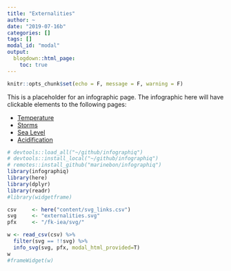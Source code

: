 ```yaml
---
title: "Externalities"
author: ~
date: "2019-07-16b"
categories: []
tags: []
modal_id: "modal"
output:
  blogdown::html_page:
    toc: true
---
```


```r
knitr::opts_chunk$set(echo = F, message = F, warning = F)
```


This is a placeholder for an infographic page.
The infographic here will have clickable elements to the following pages:

- [Temperature](/fk-iea/modals/externalities/temperature)
- [Storms](/fk-iea/modals/externalities/storms)
- [Sea Level](/fk-iea/modals/externalities/sea_level)
- [Acidification](/fk-iea/modals/externalities/acidification)
 
```r
# devtools::load_all("~/github/infographiq")
# devtools::install_local("~/github/infographiq")
# remotes::install_github("marinebon/infographiq")
library(infographiq) 
library(here)
library(dplyr)
library(readr)
#library(widgetframe)

csv     <- here("content/svg_links.csv")
svg     <- "externalities.svg"
pfx     <- "/fk-iea/svg/"

w <- read_csv(csv) %>% 
  filter(svg == !!svg) %>% 
  info_svg(svg, pfx, modal_html_provided=T)
w
#frameWidget(w)
```
 
